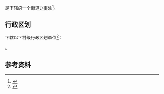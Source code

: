 {{中国乡级行政区|41/17/24/100/000}}

'''{{PAGENAMEBASE}}'''是{{PRC admin/fullname|41/17/24/100/000|3}}下辖的一个[[街道办事处|街道办事处]]<ref>{{PRC admin/ref sgc|{{PRC admin/parent|41/17/24/100/000}}}}</ref>。

== 行政区划 ==
{{PAGENAMEBASE}}下辖以下村级行政区划单位<ref>{{PRC admin/ref sgc|41/17/24/100/000}}</ref>：

{{PRC admin/children|41/17/24/100/000}}。

== 参考资料 ==
{{reflist}}

{{河南行政区划小作品}}
{{PRC admin/navcat|41/17/24/100/000}}